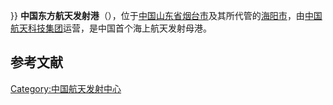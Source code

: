 {{Infobox building
| name                = '''中国东方航天发射港'''<br> <small>China Dongfang Spacecraft Launch Port</small>
| status              = 试运行中
| use                 = 商业航天<br>海上航天发射项目
| building_type       = 海上航天发射场母港
| former              = 
| operator           = 
| start_date          = 2019年7月30日
| completion_date     = 
| inauguration_date   = 
| image               = 
| image_alt           = 
| image_size          = 
| caption             = 
| map_type            = 
| map_alt             = 
| map_caption         = 
| location_country    = {{flag|PRC}}
| location            = {{flag|CHN}}[[山东省|山东省]][[烟台市|烟台市]][[海阳市|海阳市]]<ref>{{Cite web|title=“中国东方航天港”项目计划年内启动实施，力争在海阳打造我国首个海上发射母港，副标题:推动海上发射高频化常态化系统化|url=http://www.haiyang.gov.cn/art/2019/7/23/art_14041_2477710.html|date=2019-07-23|publisher=海阳市人民政府|access-date=2020-09-17|archive-date=2022-03-31|archive-url=https://web.archive.org/web/20220331132453/http://www.haiyang.gov.cn/art/2019/7/23/art_14041_2477710.html}}</ref>
| latd                = 
| latm                = 
| lats                = 
| latNS               = 
| longd               = 
| longm               = 
| longs               = 
| longEW              = 
| embedded =
  {{Infobox Launch Pad
|name = <small>航天发射中心信息</small>
|operator = [[中国航天科技集团|中国航天科技集团]]
|tlaunches = 2次<small>（2次成功）</small>
|status = {{ font color | green | 使用中 }}
|pads = 2座<small>（海上发射平台）</small> <br> 泰瑞号海上发射平台<br> 德渤3号海上发射平台
|first = 2019年6月5日 <br> [[长征十一号|长征十一号]]海射一运载火箭<small>（长征十一号 H1）</small>
|last = 2020年9月15日 <br> [[长征十一号|长征十一号]]海射二运载火箭<small>（长征十一号 H2）</small>
|rockets = [[长征十一号|长征十一号系列运载火箭]]
  | embed = yes 
  }}
}}
'''中国东方航天发射港'''（{{lang-en|China Dongfang Spacecraft Launch Port}}），位于[[中国|中国]][[山东省|山东省]][[烟台市|烟台市]]及其所代管的[[海阳市|海阳市]]，由[[中国航天科技集团|中国航天科技集团]]运营，是中国首个海上航天发射母港。

==参考文献==
{{reflist}}

{{航天中心}}
{{中华人民共和国航天}}

[[Category:中国航天发射中心|Category:中国航天发射中心]]